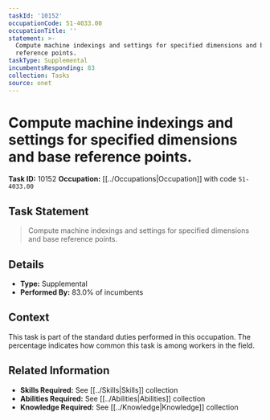 ```yaml
---
taskId: '10152'
occupationCode: 51-4033.00
occupationTitle: ''
statement: >-
  Compute machine indexings and settings for specified dimensions and base
  reference points.
taskType: Supplemental
incumbentsResponding: 83
collection: Tasks
source: onet
---
```

# Compute machine indexings and settings for specified dimensions and base reference points.

**Task ID:** 10152
**Occupation:** [[../Occupations|Occupation]] with code `51-4033.00`

## Task Statement

> Compute machine indexings and settings for specified dimensions and base reference points.

## Details

- **Type:** Supplemental
- **Performed By:** 83.0% of incumbents

## Context

This task is part of the standard duties performed in this occupation. The percentage indicates how common this task is among workers in the field.

## Related Information

- **Skills Required:** See [[../Skills|Skills]] collection
- **Abilities Required:** See [[../Abilities|Abilities]] collection
- **Knowledge Required:** See [[../Knowledge|Knowledge]] collection
